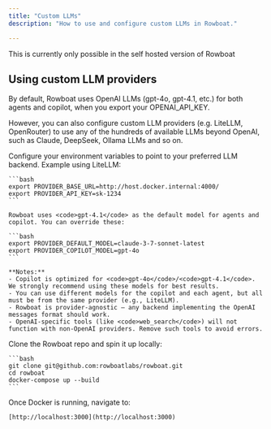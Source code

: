 ```yaml
---
title: "Custom LLMs"
description: "How to use and configure custom LLMs in Rowboat."

---
```


<Note> This is currently only possible in the self hosted version of Rowboat</Note>

## Using custom LLM providers

By default, Rowboat uses OpenAI LLMs (gpt-4o, gpt-4.1, etc.) for both agents and copilot, when you export your OPENAI_API_KEY. 

However, you can also configure custom LLM providers (e.g. LiteLLM, OpenRouter) to use any of the hundreds of available LLMs beyond OpenAI, such as Claude, DeepSeek, Ollama LLMs and so on.

<Steps>
  <Step title="Set up your LLM provider">
    Configure your environment variables to point to your preferred LLM backend. Example using LiteLLM:

    ```bash
    export PROVIDER_BASE_URL=http://host.docker.internal:4000/
    export PROVIDER_API_KEY=sk-1234
    ```

    Rowboat uses <code>gpt-4.1</code> as the default model for agents and copilot. You can override these:

    ```bash
    export PROVIDER_DEFAULT_MODEL=claude-3-7-sonnet-latest
    export PROVIDER_COPILOT_MODEL=gpt-4o
    ```

    **Notes:**
    - Copilot is optimized for <code>gpt-4o</code>/<code>gpt-4.1</code>. We strongly recommend using these models for best results.
    - You can use different models for the copilot and each agent, but all must be from the same provider (e.g., LiteLLM).
    - Rowboat is provider-agnostic — any backend implementing the OpenAI messages format should work.
    - OpenAI-specific tools (like <code>web_search</code>) will not function with non-OpenAI providers. Remove such tools to avoid errors.
  </Step>

  <Step title="Clone the repository and start Rowboat Docker">
    Clone the Rowboat repo and spin it up locally:

    ```bash
    git clone git@github.com:rowboatlabs/rowboat.git
    cd rowboat
    docker-compose up --build
    ```
  </Step>

  <Step title="Access the app">
    Once Docker is running, navigate to:

    [http://localhost:3000](http://localhost:3000)
  </Step>
</Steps>
